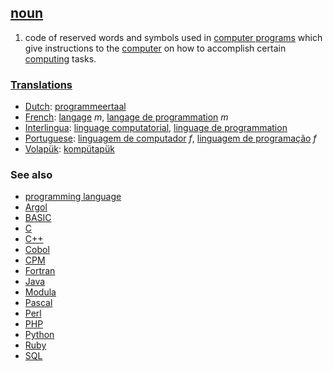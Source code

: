 == [[noun]] ==
#code of reserved words and symbols used in [[computer program]]s which give instructions to the [[computer]] on how to accomplish certain [[computing]] tasks.

===[[Translation]]s===
*[[Dutch]]: [[programmeertaal]]
*[[French]]: [[langage]] ''m'', [[langage de programmation]] ''m''
*[[Interlingua]]: [[linguage computatorial]], [[linguage de programmation]]
*[[Portuguese]]: [[linguagem de computador]] ''f'', [[linguagem de programação]] ''f''
*[[Volapük]]: [[kompütapük]]

=== See also ===

*[[programming language]]
*[[Argol]]
*[[BASIC]]
*[[C]]
*[[Cplusplus|C++]]
*[[Cobol]]
*[[CPM]]
*[[Fortran]]
*[[Java]]
*[[Modula]]
*[[Pascal]]
*[[Perl]]
*[[PHP]]
*[[Python]]
*[[Ruby]]
*[[SQL]]